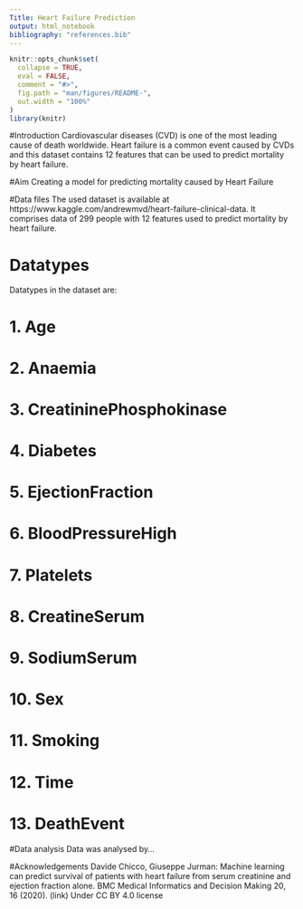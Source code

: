 ```yaml
---
Title: Heart Failure Prediction
output: html_notebook
bibliography: "references.bib"
---
```


<!-- README.md is generated from README.Rmd. Please edit that file -->

```r
knitr::opts_chunk$set(
  collapse = TRUE,
  eval = FALSE,
  comment = "#>",
  fig.path = "man/figures/README-",
  out.width = "100%"
)
library(knitr)
```

#Introduction
Cardiovascular diseases (CVD) is one of the most leading cause of death worldwide. 
Heart failure is a common event caused by CVDs and this dataset contains 12 features that can be used to predict mortality by heart failure.

#Aim
Creating a model for predicting mortality caused by Heart Failure

#Data files
The used dataset is available at https://www.kaggle.com/andrewmvd/heart-failure-clinical-data.
It comprises data of 299 people with 12 features used to predict mortality by heart failure.

# Datatypes 

Datatypes in the dataset are:

# 1. Age
# 2. Anaemia
# 3. CreatininePhosphokinase
# 4. Diabetes
# 5. EjectionFraction
# 6. BloodPressureHigh
# 7. Platelets
# 8. CreatineSerum
# 9. SodiumSerum
# 10. Sex
# 11. Smoking
# 12. Time
# 13. DeathEvent

#Data analysis
Data was analysed by...

#Acknowledgements
Davide Chicco, Giuseppe Jurman: Machine learning can predict survival of patients with heart failure from serum creatinine and ejection fraction alone. BMC Medical Informatics and Decision Making 20, 16 (2020). (link)
Under CC BY 4.0 license
